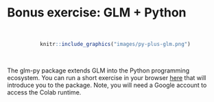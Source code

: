 # Bonus exercise: GLM + Python

<br>

<center>
```r
knitr::include_graphics("images/py-plus-glm.png")
```
</center>

<br>

The glm-py package extends GLM into the Python programming ecosystem. You can run a short exercise in your browser [here](https://colab.research.google.com/drive/18F702WfbOBQMr3g0sq-kpmsKqhqlvXhb?usp=sharing) that will introduce you to the package. Note, you will need a Google account to access the Colab runtime.